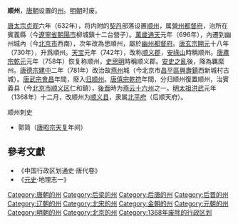'''顺州'''，[[唐朝|唐朝]]设置的[[州|州]]。[[明朝|明朝]]时废。

[[唐太宗|唐太宗]][[贞观_(唐朝)|贞观]]六年（632年），将内附的[[契丹|契丹]]部落设置[[顺州_(贞观)|顺州]]，属[[營州都督府|營州都督府]]，治所在賓義縣（今[[遼寧省|遼寧省]][[朝陽市|朝陽市]]柳城鎮十二台營子）。[[萬歲通天|萬歲通天]]元年（696年），內遷到幽州城內（今[[北京市|北京市]]西南），次年改為思順州，屬於[[幽州都督府|幽州都督府]]。[[唐玄宗|唐玄宗]][[開元|開元]]十八年（730年），升爲順州。[[天宝_(唐朝)|天宝]]元年（742年），改称[[顺义郡|顺义郡]]，[[安祿山|安祿山]]時稱顺州。[[唐肅宗|唐肅宗]][[乾元_(唐朝)|乾元]]元年（758年）恢复称顺州，[[史思明|史思明]]時稱顺义郡。[[安史之亂|安史之亂]]後，降為羈縻州。[[唐德宗|唐德宗]][[建中_(唐朝)|建中]]二年（781年）改治故[[燕州_(北魏)|燕州]]城（今北京市[[昌平區|昌平區]][[興壽鎮|興壽鎮]]西新城村古城）。[[唐武宗|唐武宗]][[会昌_(唐朝)|會昌]]年間，廢入[[归顺州_(贞观)|归顺州]]。[[唐僖宗|唐僖宗]][[乾符|乾符]]年間，分归顺州復置顺州，治賓義县（今[[北京市|北京市]][[顺义区|顺义区]]仁和鎮），[[後晋|後晋]]時为[[燕云十六州|燕云十六州]]之一。[[明太祖|明太祖]][[洪武|洪武]]元年（1368年）十二月，改顺州为[[顺义县|顺义县]]，隶属[[北平府|北平府]]（后顺天府）。
;顺州刺史
*郭简（[[唐昭宗|唐昭宗]][[天复_(唐朝)|天复]]年间）

== 參考文獻 ==
* 《中国行政区划通史·唐代卷》
* 《[[元史|元史]]·地理志一》
{{唐朝行政区划|nocat}}
{{五代行政區劃|nocat}}
{{金朝行政区划|nocat}}
{{北京行政区划小作品}}
[[Category:唐朝的州|Category:唐朝的州]]
[[Category:后梁的州|Category:后梁的州]]
[[Category:后唐的州|Category:后唐的州]]
[[Category:后晋的州|Category:后晋的州]]
[[Category:辽朝的州|Category:辽朝的州]]
[[Category:北宋的州|Category:北宋的州]]
[[Category:金朝的州|Category:金朝的州]]
[[Category:元朝的州|Category:元朝的州]]
[[Category:明朝的州|Category:明朝的州]]
[[Category:北京的州|Category:北京的州]]
[[Category:1368年废除的行政区划|Category:1368年废除的行政区划]]